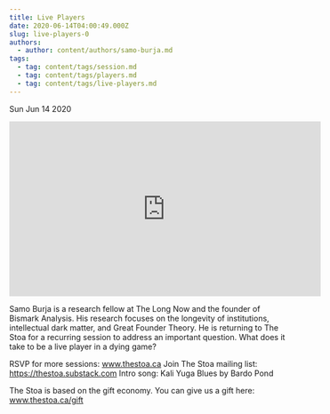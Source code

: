 ```yaml
---
title: Live Players
date: 2020-06-14T04:00:49.000Z
slug: live-players-0
authors:
  - author: content/authors/samo-burja.md
tags:
  - tag: content/tags/session.md
  - tag: content/tags/players.md
  - tag: content/tags/live-players.md
---
```






Sun Jun 14 2020

<iframe width="560" height="315" src="https://www.youtube.com/embed/NzFCjx8dq9w" title="Live Players w/ Samo Burja (May 28th, 2020)" frameborder="0" allow="accelerometer; autoplay; clipboard-write; encrypted-media; gyroscope; picture-in-picture" allowfullscreen ></iframe>

Samo Burja is a research fellow at The Long Now and the founder of Bismark Analysis. His research focuses on the longevity of institutions, intellectual dark matter, and Great Founder Theory. He is returning to The Stoa for a recurring session to address an important question. What does it take to be a live player in a dying game?

RSVP for more sessions: www.thestoa.ca
Join The Stoa mailing list: https://thestoa.substack.com
Intro song: Kali Yuga Blues by Bardo Pond

The Stoa is based on the gift economy. You can give us a gift here: www.thestoa.ca/gift


